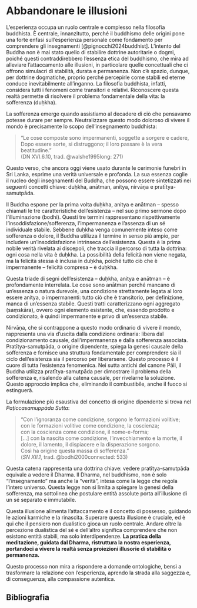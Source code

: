 # Abbandonare le illusioni {#sec-illusioni}

L’esperienza occupa un ruolo centrale e complesso nella filosofia buddhista. È centrale, innanzitutto, perché il buddhismo delle origini pone una forte enfasi sull’esperienza personale come fondamento per comprendere gli insegnamenti [@pignocchi2024buddhist]. L’intento del Buddha non è mai stato quello di stabilire dottrine autoritarie o dogmi, poiché questi contraddirebbero l’essenza etica del buddhismo, che mira ad alleviare l’attaccamento alle illusioni, in particolare quelle concettuali che ci offrono simulacri di stabilità, durata e permanenza. Non c’è spazio, dunque, per dottrine dogmatiche, proprio perché percepirle come stabili ed eterne conduce inevitabilmente all'inganno. La filosofia buddhista, infatti, considera tutti i fenomeni come transitori e relativi. Riconoscere questa realtà permette di risolvere il problema fondamentale della vita: la sofferenza (duḥkha). 

La sofferenza emerge quando assistiamo al decadere di ciò che pensavamo potesse durare per sempre. Neutralizzare questo modo doloroso di vivere il mondo è precisamente lo scopo dell’insegnamento buddhista: 

> "Le cose composte sono impermanenti, soggette a sorgere e cadere,  
> Dopo essere sorte, si distruggono; il loro passare è la vera beatitudine."  
> (DN XVI.6.10, trad. @walshe1995long: 271)

Questo verso, che ancora oggi viene usato durante le cerimonie funebri in Sri Lanka, esprime una verità universale e profonda. La sua essenza coglie il nucleo degli insegnamenti del Buddha, che possono essere sintetizzati nei seguenti concetti chiave: duḥkha, anātman, anitya, nirvāṇa e pratītya-samutpāda. 

Il Buddha espone per la prima volta duḥkha, anitya e anātman – spesso chiamati le tre caratteristiche dell’esistenza – nel suo primo sermone dopo l’illuminazione (bodhi). Questi tre termini rappresentano rispettivamente l’insoddisfazione/sofferenza, l’impermanenza e l’assenza di un sé individuale stabile. Sebbene duḥkha venga comunemente inteso come sofferenza o dolore, il Buddha utilizza il termine in senso più ampio, per includere un’insoddisfazione intrinseca dell’esistenza. Questa è la prima nobile verità rivelata ai discepoli, che traccia il percorso di tutta la dottrina: ogni cosa nella vita è duḥkha. La possibilità della felicità non viene negata, ma la felicità stessa è inclusa in duḥkha, poiché tutto ciò che è impermanente – felicità compresa – è duḥkha. 

Questa triade di segni dell’esistenza – duḥkha, anitya e anātman – è profondamente interrelata. Le cose sono anātman perché mancano di un’essenza o natura durevole, una condizione strettamente legata al loro essere anitya, o impermanenti: tutto ciò che è transitorio, per definizione, manca di un’essenza stabile. Questi tratti caratterizzano ogni aggregato (saṃskāra), ovvero ogni elemento esistente, che, essendo prodotto e condizionato, è quindi impermanente e privo di un’essenza stabile. 

Nirvāṇa, che si contrappone a questo modo ordinario di vivere il mondo, rappresenta una via d’uscita dalla condizione ordinaria: libera dal condizionamento causale, dall’impermanenza e dalla sofferenza associata. Pratītya-samutpāda, o origine dipendente, spiega la genesi causale della sofferenza e fornisce una struttura fondamentale per comprendere sia il ciclo dell’esistenza sia il percorso per liberarsene. Questo processo è il cuore di tutta l’esistenza fenomenica. Nei sutta antichi del canone Pāli, il Buddha utilizza pratītya-samutpāda per dimostrare il problema della sofferenza e, risalendo alla catena causale, per rivelarne la soluzione. Questo approccio implica che, eliminando il combustibile, anche il fuoco si estinguerà.

La formulazione più esaustiva del concetto di origine dipendente si trova nel *Paṭiccasamuppāda Sutta*:  

> "Con l’ignoranza come condizione, sorgono le formazioni volitive;  
> con le formazioni volitive come condizione, la coscienza;  
> con la coscienza come condizione, il nome-e-forma;  
> […] con la nascita come condizione, l’invecchiamento e la morte, il dolore, il lamento, il dispiacere e la disperazione sorgono.  
> Così ha origine questa massa di sofferenza."  
> (*SN XII.1*, trad. @bodhi2000connected: 533)

Questa catena rappresenta una dottrina chiave: vedere pratītya-samutpāda equivale a vedere il Dharma. Il Dharma, nel buddhismo, non è solo “l’insegnamento” ma anche la “verità”, intesa come la legge che regola l’intero universo. Questa legge non si limita a spiegare la genesi della sofferenza, ma sottolinea che postulare entità assolute porta all’illusione di un sé separato e immutabile. 

Questa illusione alimenta l’attaccamento e il concetto di possesso, guidando le azioni karmiche e la rinascita. Superare questa illusione è cruciale, ed è qui che il pensiero non dualistico gioca un ruolo centrale. Andare oltre la percezione dualistica del sé e dell’altro significa comprendere che non esistono entità stabili, ma solo interdipendenze. **La pratica della meditazione, guidata dal Dharma, ristruttura la nostra esperienza, portandoci a vivere la realtà senza proiezioni illusorie di stabilità o permanenza.**

Questo processo non mira a rispondere a domande ontologiche, bensì a trasformare la relazione con l’esperienza, aprendo la strada alla saggezza e, di conseguenza, alla compassione autentica.

## Bibliografia {.unnumbered}
